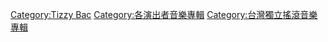 [[Category:Tizzy_Bac|Category:Tizzy Bac]]
[[Category:各演出者音樂專輯|Category:各演出者音樂專輯]]
[[Category:台灣獨立搖滾音樂專輯|Category:台灣獨立搖滾音樂專輯]]